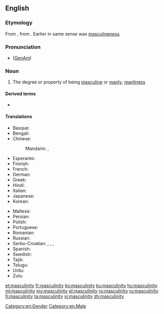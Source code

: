==English==

===Etymology===
From {{etyl|fr|en}} {{m|fr|masculinité}}, from {{etyl|fro|en}}. Earlier in same sense was [[masculineness]].

===Pronunciation===
* ([[GenAm]]) {{IPA|/ˌmæskjəˈlɪnɪti/|lang=en}}

===Noun===
{{en-noun|-|masculinities}}

# The degree or property of being [[masculine]] or [[manly]]; [[manliness]]

====Derived terms====
* {{l|en|hypermasculinity}}

====Translations====
{{trans-top|degree or property of being masculine}}
* Basque: {{t|eu|maskulinotasun}}
* Bengali: {{t|bn|পুরুষত্ব|sc=Beng}}
* Chinese:
*: Mandarin: {{t|cmn|男子特徵|sc=Hani}}, {{t|cmn|男子特征|tr=nánzǐ tèzhēng|sc=Hani}}
* Esperanto: {{t|eo|vireco}}
* Finnish: {{t-needed|fi}}
* French: {{t+|fr|masculinité|f}}
* German: {{t+|de|Männlichkeit|f}}
* Greek: {{t+|el|αρρενωπότητα|f}}
* Hindi: {{t+|hi|मर्दानगी|f|tr=mardāngī|sc=Deva}}
* Italian: {{t|it|mascolinità|f}}
* Japanese: {{t|ja|男らしさ|tr=otoko-rashisa|sc=Jpan}}
* Korean: {{t-needed|ko}}
{{trans-mid}}
* Maltese: {{t|mt|maskulinità|f}}
* Persian: {{t+|fa|مردانگی|tr=mardânegi|sc=fa-Arab}}
* Polish: {{t-needed|pl}}
* Portuguese: {{t+|pt|masculinidade|f}}
* Romanian: {{t+|ro|masculinitate|f}}
* Russian: {{t+|ru|му́жественность|f}}
* Serbo-Croatian: {{t+|sh|mužévnōst|f}}, {{t|sh|муже́вно̄ст|f}}, {{t+|sh|mȕškōst|f}}, {{t|sh|му̏шко̄ст|f}}
* Spanish: {{t|es|masculinidad|f}}
* Swedish: {{t-needed|sv}}
* Tajik: {{t+|tg|мардонагӣ|sc=Cyrl}}
* Telugu: {{t|te|మగతనం|sc=Telu}}
* Urdu: {{t|ur|مردانگی|f|tr=mardāngī|sc=ur-Arab}}
* Zulu: {{t|zu|ubudoda|c14}}
{{trans-bottom}}

[[Category:en:Gender]]
[[Category:en:Male]]

[[et:masculinity]]
[[fr:masculinity]]
[[ko:masculinity]]
[[ku:masculinity]]
[[hu:masculinity]]
[[ml:masculinity]]
[[my:masculinity]]
[[pl:masculinity]]
[[ro:masculinity]]
[[ru:masculinity]]
[[fi:masculinity]]
[[ta:masculinity]]
[[vi:masculinity]]
[[zh:masculinity]]